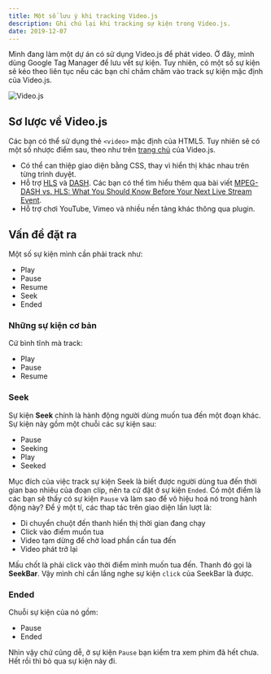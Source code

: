 ```yaml
---
title: Một số lưu ý khi tracking Video.js
description: Ghi chú lại khi tracking sự kiện trong Video.js.
date: 2019-12-07
---
```


Mình đang làm một dự án có sử dụng Video.js để phát video. Ở đây, mình dùng Google Tag Manager để lưu vết sự kiện. Tuy nhiên, có một số sự kiện sẽ kéo theo liên tục nếu các bạn chỉ chăm chăm vào track sự kiện mặc định của Video.js.

![Video.js](/assets/tutorials/mot-so-luu-y-khi-tracking-videojs/video-js.jpg)

## Sơ lược về Video.js

Các bạn có thể sử dụng thẻ `<video>` mặc định của HTML5. Tuy nhiên sẽ có một số nhược điểm sau, theo như trên [trang chủ](https://videojs.com/) của Video.js.

- Có thể can thiệp giao diện bằng CSS, thay vì hiển thị khác nhau trên từng trình duyệt.
- Hỗ trợ [HLS](https://en.wikipedia.org/wiki/HTTP_Live_Streaming) và [DASH](https://dashif.org/). Các bạn có thể tìm hiểu thêm qua bài viết [MPEG-DASH vs. HLS: What You Should Know Before Your Next Live Stream Event](https://www.dacast.com/blog/mpeg-dash-vs-hls-what-you-should-know/).
- Hỗ trợ chơi YouTube, Vimeo và nhiều nền tảng khác thông qua plugin.

## Vấn đề đặt ra

Một số sự kiện mình cần phải track như:

- Play
- Pause
- Resume
- Seek
- Ended

### Những sự kiện cơ bản

Cứ bình tĩnh mà track:

- Play
- Pause
- Resume

### Seek

Sự kiện **Seek** chính là hành động người dùng muốn tua đến một đoạn khác. Sự kiện này gồm một chuỗi các sự kiện sau:

- Pause
- Seeking
- Play
- Seeked

Mục đích của việc track sự kiện Seek là biết được người dùng tua đến thời gian bao nhiêu của đoạn clip, nên ta cứ đặt ở sự kiện `Ended`. Có một điểm là các bạn sẽ thấy có sự kiện `Pause` và làm sao để vô hiệu hoá nó trong hành động này? Để ý một tí, các thap tác trên giao diện lần lượt là:

- Di chuyển chuột đến thanh hiển thị thời gian đang chạy
- Click vào điểm muốn tua
- Video tạm dừng để chờ load phần cần tua đến
- Video phát trở lại

Mấu chốt là phải click vào thời điểm mình muốn tua đến. Thanh đó gọi là **SeekBar**. Vậy mình chỉ cần lắng nghe sự kiện `click` của SeekBar là được.

### Ended

Chuỗi sự kiện của nó gồm:

- Pause
- Ended

Nhìn vậy chứ cũng dễ, ở sự kiện `Pause` bạn kiểm tra xem phim đã hết chưa. Hết rồi thì bỏ qua sự kiện này đi.
